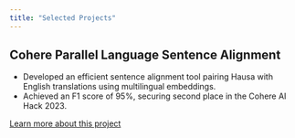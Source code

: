 ```yaml
---
title: "Selected Projects"
---
```



## Cohere Parallel Language Sentence Alignment
- Developed an efficient sentence alignment tool pairing Hausa with English translations using multilingual embeddings.
- Achieved an F1 score of 95%, securing second place in the Cohere AI Hack 2023.

[Learn more about this project](https://devpost.com/software/hausa-english-sentence-alignment-tool)
